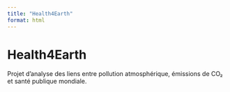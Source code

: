 ```yaml
---
title: "Health4Earth"
format: html
---
```


# Health4Earth

Projet d’analyse des liens entre pollution atmosphérique, émissions de CO₂ et santé publique mondiale.

